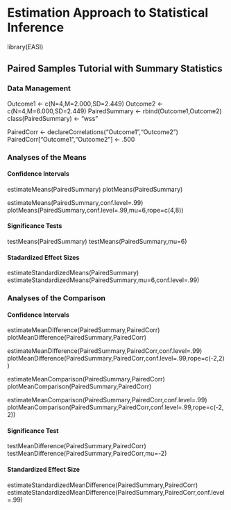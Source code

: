 # Estimation Approach to Statistical Inference

library(EASI)

## Paired Samples Tutorial with Summary Statistics

### Data Management

Outcome1 <- c(N=4,M=2.000,SD=2.449)
Outcome2 <- c(N=4,M=6.000,SD=2.449)
PairedSummary <- rbind(Outcome1,Outcome2)
class(PairedSummary) <- "wss"

PairedCorr <- declareCorrelations("Outcome1","Outcome2")
PairedCorr["Outcome1","Outcome2"] <- .500
 
### Analyses of the Means

#### Confidence Intervals

estimateMeans(PairedSummary)
plotMeans(PairedSummary)

estimateMeans(PairedSummary,conf.level=.99)
plotMeans(PairedSummary,conf.level=.99,mu=6,rope=c(4,8))

#### Significance Tests

testMeans(PairedSummary)
testMeans(PairedSummary,mu=6)

#### Stadardized Effect Sizes

estimateStandardizedMeans(PairedSummary)
estimateStandardizedMeans(PairedSummary,mu=6,conf.level=.99)

### Analyses of the Comparison

#### Confidence Intervals

estimateMeanDifference(PairedSummary,PairedCorr)
plotMeanDifference(PairedSummary,PairedCorr)

estimateMeanDifference(PairedSummary,PairedCorr,conf.level=.99)
plotMeanDifference(PairedSummary,PairedCorr,conf.level=.99,rope=c(-2,2))

estimateMeanComparison(PairedSummary,PairedCorr)
plotMeanComparison(PairedSummary,PairedCorr)

estimateMeanComparison(PairedSummary,PairedCorr,conf.level=.99)
plotMeanComparison(PairedSummary,PairedCorr,conf.level=.99,rope=c(-2,2))

#### Significance Test

testMeanDifference(PairedSummary,PairedCorr)
testMeanDifference(PairedSummary,PairedCorr,mu=-2)

#### Standardized Effect Size

estimateStandardizedMeanDifference(PairedSummary,PairedCorr)
estimateStandardizedMeanDifference(PairedSummary,PairedCorr,conf.level=.99)
